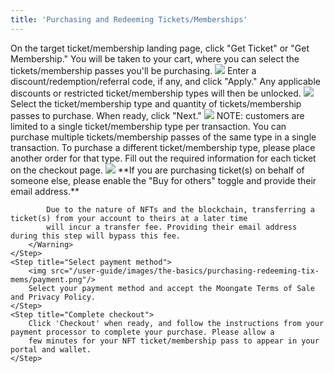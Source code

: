 ```yaml
---
title: 'Purchasing and Redeeming Tickets/Memberships'
---
```

<Steps>
    <Step title="Visit the event/membership page">
        On the target ticket/membership landing page, click "Get Ticket" or "Get Membership." You will be taken to your cart, 
        where you can select the tickets/membership passes you'll be purchasing.
        <img src="/user-guide/images/the-basics/purchasing-redeeming-tix-mems/landing page.png"/>
    </Step>
    <Step title="Enter discount/redemption/referral code (optional)">
        Enter a discount/redemption/referral code, if any, and click "Apply." Any applicable discounts or restricted ticket/membership 
        types will then be unlocked.
        <img src="/user-guide/images/the-basics/purchasing-redeeming-tix-mems/discount code.gif"/>
    </Step>
    <Step title="Select ticket/membership type and quantity">
        Select the ticket/membership type and quantity of tickets/membership passes to purchase. When ready, click "Next."
        <img src="/user-guide/images/the-basics/purchasing-redeeming-tix-mems/select type quantity.png"/>
        <Info>
            NOTE: customers are limited to a single ticket/membership type per transaction. You can purchase multiple tickets/membership 
            passes of the same type in a single transaction. To purchase a different ticket/membership type, please place another order 
            for that type.
        </Info>
    </Step>
    <Step title="Fill out required information">
        Fill out the required information for each ticket on the checkout page.
        <img src="/user-guide/images/the-basics/purchasing-redeeming-tix-mems/fill info.png"/>
        <Warning>
            **If you are purchasing ticket(s) on behalf of someone else, please enable the "Buy for others" toggle and provide their email 
            address.**
            
            Due to the nature of NFTs and the blockchain, transferring a ticket(s) from your account to theirs at a later time 
            will incur a transfer fee. Providing their email address during this step will bypass this fee.
        </Warning>
    </Step>
    <Step title="Select payment method">
        <img src="/user-guide/images/the-basics/purchasing-redeeming-tix-mems/payment.png"/>
        Select your payment method and accept the Moongate Terms of Sale and Privacy Policy.
    </Step>
    <Step title="Complete checkout">
        Click 'Checkout' when ready, and follow the instructions from your payment processor to complete your purchase. Please allow a 
        few minutes for your NFT ticket/membership pass to appear in your portal and wallet.
    </Step>
</Steps>